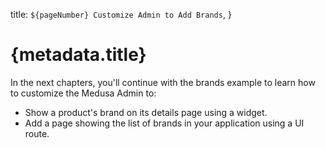   title: `${pageNumber} Customize Admin to Add Brands`,
}

# {metadata.title}

In the next chapters, you'll continue with the brands example to learn how to customize the Medusa Admin to:

- Show a product's brand on its details page using a widget.
- Add a page showing the list of brands in your application using a UI route.
